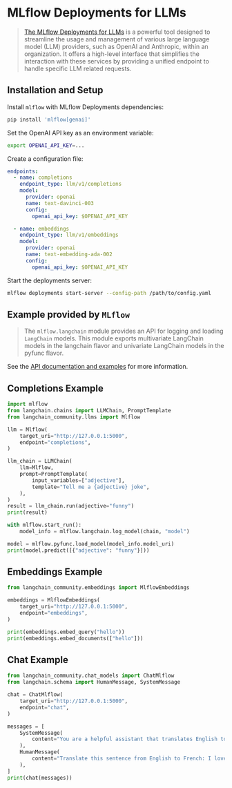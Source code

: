 # MLflow Deployments for LLMs

>[The MLflow Deployments for LLMs](https://www.mlflow.org/docs/latest/llms/deployments/index.html) is a powerful tool designed to streamline the usage and management of various large
> language model (LLM) providers, such as OpenAI and Anthropic, within an organization. It offers a high-level interface
> that simplifies the interaction with these services by providing a unified endpoint to handle specific LLM related requests.

## Installation and Setup

Install `mlflow` with MLflow Deployments dependencies:

```sh
pip install 'mlflow[genai]'
```

Set the OpenAI API key as an environment variable:

```sh
export OPENAI_API_KEY=...
```

Create a configuration file:

```yaml
endpoints:
  - name: completions
    endpoint_type: llm/v1/completions
    model:
      provider: openai
      name: text-davinci-003
      config:
        openai_api_key: $OPENAI_API_KEY

  - name: embeddings
    endpoint_type: llm/v1/embeddings
    model:
      provider: openai
      name: text-embedding-ada-002
      config:
        openai_api_key: $OPENAI_API_KEY
```

Start the deployments server:

```sh
mlflow deployments start-server --config-path /path/to/config.yaml
```

## Example provided by `MLflow`

>The `mlflow.langchain` module provides an API for logging and loading `LangChain` models.
> This module exports multivariate LangChain models in the langchain flavor and univariate LangChain
> models in the pyfunc flavor.

See the [API documentation and examples](https://www.mlflow.org/docs/latest/python_api/mlflow.langchain) for more information.

## Completions Example

```python
import mlflow
from langchain.chains import LLMChain, PromptTemplate
from langchain_community.llms import Mlflow

llm = Mlflow(
    target_uri="http://127.0.0.1:5000",
    endpoint="completions",
)

llm_chain = LLMChain(
    llm=Mlflow,
    prompt=PromptTemplate(
        input_variables=["adjective"],
        template="Tell me a {adjective} joke",
    ),
)
result = llm_chain.run(adjective="funny")
print(result)

with mlflow.start_run():
    model_info = mlflow.langchain.log_model(chain, "model")

model = mlflow.pyfunc.load_model(model_info.model_uri)
print(model.predict([{"adjective": "funny"}]))
```

## Embeddings Example

```python
from langchain_community.embeddings import MlflowEmbeddings

embeddings = MlflowEmbeddings(
    target_uri="http://127.0.0.1:5000",
    endpoint="embeddings",
)

print(embeddings.embed_query("hello"))
print(embeddings.embed_documents(["hello"]))
```

## Chat Example

```python
from langchain_community.chat_models import ChatMlflow
from langchain.schema import HumanMessage, SystemMessage

chat = ChatMlflow(
    target_uri="http://127.0.0.1:5000",
    endpoint="chat",
)

messages = [
    SystemMessage(
        content="You are a helpful assistant that translates English to French."
    ),
    HumanMessage(
        content="Translate this sentence from English to French: I love programming."
    ),
]
print(chat(messages))
```

